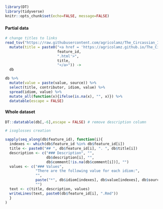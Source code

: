 ```r
library(DT)
library(tidyverse)
knitr::opts_chunk$set(echo=FALSE, message=FALSE)
```


### {.tabset .tabset-fade .tabset-pills}
#### Partial data
```r
# change titles to links
read_tsv("https://raw.githubusercontent.com/agricolamz/The_Circassian_Isoglosses_Database/master/database.csv") %>% 
  mutate(title = paste0("<a href = 'https://agricolamz.github.io/The_Circassian_Isoglosses_Database/",
                        feature_id,
                        ".html'>",
                        title,
                        "</a>")) ->
  db

db %>% 
  mutate(value = paste(value, source)) %>% 
  select(title, contributor, idiom, value) %>%
  spread(idiom, value) %>% 
  mutate_all(function(x){ifelse(is.na(x), "", x)}) %>% 
  datatable(escape = FALSE)
```

#### Whole dataset
```r
DT::datatable(db[,-6],escape = FALSE) # remove description column
```


```r
# isoglosses creation

sapply(seq_along(db$feature_id), function(i){
  indexes <- which(db$feature_id %in% db$feature_id[i])
  title <- paste0("## ", db$feature_id[i], ". ", db$title[i])
  description <- c("### Description", "", 
                   db$description[i], "",
                   db$comment[!is.na(db$comment[i])], "")
  values <- c("### Values",
              "There are the following value for each idiom:",
              "",
              paste("*", db$idiom[indexes], db$value[indexes], db$source[indexes]), 
              "")
  text <- c(title, description, values)
  writeLines(text, paste0(db$feature_id[i], ".Rmd"))
  }
)

```

